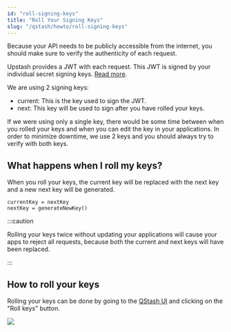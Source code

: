 ```yaml
---
id: "roll-signing-keys"
title: "Roll Your Signing Keys"
slug: "/qstash/howto/roll-signing-keys"
---
```


Because your API needs to be publicly accessible from the internet, you should
make sure to verify the authenticity of each request.

Upstash provides a JWT with each request. This JWT is signed by your individual
secret signing keys. [Read more](/qstash/howto/signature).

We are using 2 signing keys:

- current: This is the key used to sign the JWT.
- next: This key will be used to sign after you have rolled your keys.

If we were using only a single key, there would be some time between when you
rolled your keys and when you can edit the key in your applications. In order to
minimize downtime, we use 2 keys and you should always try to verify with both
keys.

## What happens when I roll my keys?

When you roll your keys, the current key will be replaced with the next key and
a new next key will be generated.

```
currentKey = nextKey
nextKey = generateNewKey()
```

:::caution

Rolling your keys twice without updating your applications will cause your apps
to reject all requests, because both the current and next keys will have been
replaced.

:::

## How to roll your keys

Rolling your keys can be done by going to the
[QStash UI](https://console.upstash.com/qstash) and clicking on the "Roll keys"
button.

![](/img/qstash/roll_keys.png)
